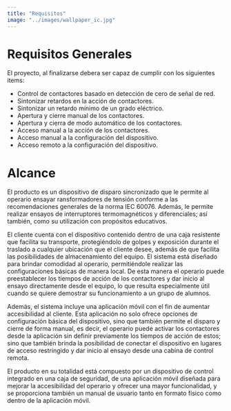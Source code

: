 ```yaml
---
title: "Requisitos"
image: "../images/wallpaper_ic.jpg"
---
```


# Requisitos Generales

El proyecto, al finalizarse debera ser capaz de cumplir con los siguientes items:

-   Control de contactores basado en detección de cero de señal de red.
-   Sintonizar retardos en la acción de contactores.
-   Sintonizar un retardo mínimo de un grado eléctrico.
-   Apertura y cierre manual de los contactores.
-   Apertura y cierra de modo automático de los contactores.
-   Acceso manual a la acción de los contactores.
-   Acceso manual a la configuración del dispositivo.
-   Acceso remoto a la configuración del dispositivo.

# Alcance

El producto es un dispositivo de disparo sincronizado que le permite al operario ensayar ransformadores de tensión conforme a las recomendaciones generales de la norma IEC 60076. Además, le permite realizar ensayos de interruptores termomagnéticos y diferenciales; así también, como su utilización con propósitos educativos.

El cliente cuenta con el dispositivo contenido dentro de una caja resistente que facilita su transporte, protegiéndolo de golpes y exposición durante el traslado a cualquier ubicación que el cliente desee, además de que facilita las posibilidades de almacenamiento del equipo. El sistema está diseñado para brindar comodidad al operario, permitiéndole realizar las configuraciones básicas de manera local. De esta manera el operario puede preestablecer los tiempos de acción de los contactores y dar inicio al ensayo directamente desde el equipo, lo que resulta especialmente útil cuando se quiere demostrar su funcionamiento a un grupo de alumnos.

Además, el sistema incluye una aplicación móvil con el fin de aumentar accesibilidad al cliente. Esta aplicación no solo ofrece opciones de configuración básica del dispositivo, sino que también permite el disparo y cierre de forma manual, es decir, el operario puede activar los contactores desde la aplicación sin definir previamente los tiempos de acción de estos; sino que también brinda la posibilidad de conectar el dispositivo en lugares de acceso restringido y dar inicio al ensayo desde una cabina de control remota.

El producto en su totalidad está compuesto por un dispositivo de control integrado en una caja de seguridad, de una aplicación móvil diseñada para mejorar la accesibilidad del operario y ofrecer una mayor funcionalidad, y se proporciona también un manual de usuario tanto en formato físico como dentro de la aplicación móvil.
